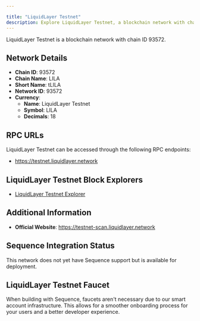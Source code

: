 ```yaml
---

title: "LiquidLayer Testnet"
description: Explore LiquidLayer Testnet, a blockchain network with chain ID 93572. Learn about its native currency, LiquidLayer Testnet, and how to interact with the network.
---
```




LiquidLayer Testnet is a blockchain network with chain ID 93572.

## Network Details

- **Chain ID**: 93572
- **Chain Name**: LILA
- **Short Name**: tLILA
- **Network ID**: 93572
- **Currency**: 
  - **Name**: LiquidLayer Testnet
  - **Symbol**: LILA
  - **Decimals**: 18

## RPC URLs

LiquidLayer Testnet can be accessed through the following RPC endpoints:

- https://testnet.liquidlayer.network

## LiquidLayer Testnet Block Explorers

- [LiquidLayer Testnet Explorer](https://testnet-scan.liquidlayer.network)

## Additional Information

- **Official Website**: https://testnet-scan.liquidlayer.network

## Sequence Integration Status

This network does not yet have Sequence support but is available for deployment.

## LiquidLayer Testnet Faucet

When building with Sequence, faucets aren't necessary due to our smart account infrastructure. This allows for a smoother onboarding process for your users and a better developer experience.
